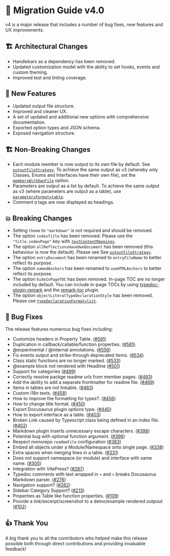 
# 🚀 Migration Guide v4.0

<Callout>
  v4 is a major release that includes a number of bug fixes, new features and UX
  improvements.
</Callout>

## 🏗 Architectural Changes

- Handlebars as a dependency has been removed.
- Updated customization model with the ability to set hooks, events and custom theming.
- Improved test and linting coverage.

## 🌟 New Features

- Updated output file structure.
- Improved and cleaner UX.
- A set of updated and additional new options with comprehensive documentation.
- Exported option types and JSON schema.
- Exposed navigation structure.

## 🏗️ Non-Breaking Changes

- Each module member is now output to its own file by default. See [`outputFileStrategy`](/docs/options#outputfilestrategy). To achieve the same output as v3 (whereby only Classes, Enums and Interfaces have their own file), set the [`membersWithOwnFile`](/docs/options#memberswithownfile) option.
- Parameters are output as a list by default. To achieve the same output as v3 (where parameters are output as a table), use [`parametersFormat=table`](/docs/options#parametersformat).
- Comment `@` tags are now displayed as headings.

## 💥 Breaking Changes

- Setting `theme` to `"markdown"` is not required and should be removed.
- The option `indexTitle` has been removed. Please use the `"title.indexPage"` key with [`textContentMappings`](/docs/options#textcontentmappings).
- The option `allReflectionsHaveOwnDocument` has been removed (this behaviour is now the default). Please see See [`outputFileStrategy`](/docs/options#outputfilestrategy).
- The option `entryDocument` has been renamed to `entryFileName` to better reflect its purpose.
- The option `namedAnchors` has been renamed to `useHTMLAnchors` to better reflect its purpose.
- The option `hideInPageTOC` has been removed. In-page TOC are no longer included by default. You can include in-page TOCs by using [typedoc-plugin-remark](/plugins/remark) and the [remark-toc](plugins/remark/suggested-plugins#remark-toc) plugin.
- The option `objectLiteralTypeDeclarationStyle` has been removed. Please use [`typeDeclarationFormat=list`](/docs/options#typedeclarationformat).

## 🐛 Bug Fixes

The release features numerous bug fixes including:

- Customize headers in Property Table. ([#591](https://github.com/typedoc2md/typedoc-plugin-markdown/issues/591))
- Duplication in callback/callable/function properties. ([#581](https://github.com/typedoc2md/typedoc-plugin-markdown/issues/581)).
- @experimental / @internal annotations. ([#556](https://github.com/typedoc2md/typedoc-plugin-markdown/issues/556))
- Fix events output and strike-through deprecated items. ([#534](https://github.com/typedoc2md/typedoc-plugin-markdown/issues/534))
- Class static functions are no longer marked. ([#533](https://github.com/typedoc2md/typedoc-plugin-markdown/issues/533))
- @example block not rendered with Headline ([#501](https://github.com/typedoc2md/typedoc-plugin-markdown/issues/501))
- Support for categories ([#499](https://github.com/typedoc2md/typedoc-plugin-markdown/issues/499))
- Correctly resolve packge readme urls from member pages. ([#483](https://github.com/typedoc2md/typedoc-plugin-markdown/issues/483))
- Add the ability to add a separate frontmatter for readme file. ([#469](https://github.com/typedoc2md/typedoc-plugin-markdown/issues/469))
- Items in tables are not linkable. ([#463](https://github.com/typedoc2md/typedoc-plugin-markdown/issues/463))
- Custom i18n texts. ([#458](https://github.com/typedoc2md/typedoc-plugin-markdown/issues/458))
- How to improve the formatting for types?. ([#456](https://github.com/typedoc2md/typedoc-plugin-markdown/issues/456))
- How to change title format. ([#450](https://github.com/typedoc2md/typedoc-plugin-markdown/issues/450))
- Export Docusaurus plugin options type. ([#440](https://github.com/typedoc2md/typedoc-plugin-markdown/issues/440))
- How to export interface as a table. ([#403](https://github.com/typedoc2md/typedoc-plugin-markdown/issues/403))
- Broken Link caused by Typescript class being defined in an index file. ([#402](https://github.com/typedoc2md/typedoc-plugin-markdown/issues/403))
- Markdown plugin inserts unnecessary escape characters. ([#398](https://github.com/typedoc2md/typedoc-plugin-markdown/issues/398))
- Potential bug with optional function argument. ([#396](https://github.com/typedoc2md/typedoc-plugin-markdown/issues/396))
- Respect monorepo `readmeFile` configuration ([#383](https://github.com/typedoc2md/typedoc-plugin-markdown/issues/383))
- Embed all objects under a Module/Namespace onto single page. ([#338](https://github.com/typedoc2md/typedoc-plugin-markdown/issues/338))
- Extra spaces when merging lines in a table. ([#331](https://github.com/typedoc2md/typedoc-plugin-markdown/issues/331))
- Does not support namespace (or module) and interface with same name. ([#300](https://github.com/typedoc2md/typedoc-plugin-markdown/issues/300))
- Integration with VitePress? ([#287](https://github.com/typedoc2md/typedoc-plugin-markdown/issues/287))
- Typedoc comments with text wrapped in `<` and `>` breaks Docusaurus Markdown parser. ([#276](https://github.com/typedoc2md/typedoc-plugin-markdown/issues/276))
- Navigation support? ([#262](https://github.com/typedoc2md/typedoc-plugin-markdown/issues/262))
- Sidebar Category Support? ([#213](https://github.com/typedoc2md/typedoc-plugin-markdown/issues/213))
- Properties as Table like function properties. ([#109](https://github.com/typedoc2md/typedoc-plugin-markdown/issues/109))
- Provide a link/excerpt/screenshot to a demo/example rendered outpout ([#102](https://github.com/typedoc2md/typedoc-plugin-markdown/issues/102))

## 👍 Thank You

A big thank you to all the contributors who helped make this release possible both through direct contributions and providing invaluable feedback!
